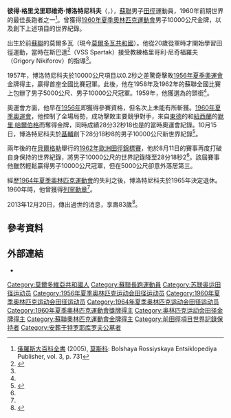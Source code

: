 {{Infobox sportsperson
| name                      = 彼得·博洛特尼科夫
| image                     = 
| image_size                = 
| alt                       = 
| caption                   = 
| real_name                 = 
| native_name               = 
| native_name_lang          = 
| romanizedname             = 
| english_name              = 
| birth_name                = 
| nickname                  = 
| nationality               = 
| national_team             = 
| ethnicity                 = 
| hometown                  = 
| citizenship               = 
| birth_date                = {{Birth date|year=1930|month=3|day=8}}
| birth_place               = 
| death_date                = {{Death date and age|2013|12|20|1930|3|8}}
| death_place               = 
| resting_place             = 
| resting_place_coordinates = 
| monuments                 = 
| residence                 = 
| education                 = 
| alma_mater                = 
| occupation                = 
| years_active              = 1952 - 2013
| employer                  = 
| agent                     = 
| height                    = {{height|m=1.73}}
| weight                    = {{weight|kg=63}}
| spouse                    = 
| life_partner              = 
| other_interests           = 
| website                   = 
| module                    = 
| country                   = 
| sport                     = 田徑
| disability                = 
| disability_class          = 
| rank                      = 
| event                     = 長跑
| universityteam            = 
| collegeteam               = 
| league                    = 
| league_type               = 
| club                      = 
| team                      = 
| turnedpro                 = 
| partner                   = 
| former_partner            = 
| coach                     = 
| retired                   = 
| coaching                  = 
| module2                   = 
| worlds                    = 
| regionals                 = 
{{ubl
|'''1962年歐洲田徑錦標賽'''：10000公尺第一名
|'''1962年歐洲田徑錦標賽'''：5000公尺第三名
}}
| nationals                 = 
| olympics                  = 
{{ubl
|'''1956年夏季奧林匹克運動會'''：10000公尺第16名
|'''1956年夏季奧林匹克運動會'''：5000公尺第9名
|'''1960年夏季奧林匹克運動會'''：10000公尺第1名
|'''1964年夏季奧林匹克運動會'''：10000公尺第25名
}}
| paralympics               = 
| highestranking            = 
| pb                        = 
{{ubl
|'''5000公尺'''：14分22.63秒 （1956年）
|'''10000公尺'''：28分32.18秒 （1960年）
}}
| medaltemplates            = 
{{MedalCountry|{{SUHH}}}}
{{MedalSport|男子田徑}}
{{MedalCompetition|夏季奧林匹克運動會}}
{{MedalGold|1960年義大利羅馬|10000公尺}}
{{MedalCompetition|歐洲田徑錦標賽}}
{{MedalGold|1962年塞爾維亞貝爾格勒|10000公尺}}
{{MedalBronze|1962年塞爾維亞貝爾格勒|5000公尺}}
| show-medals               = 
| module3                   = {{组织奖励|{{三级祖国功勋勋章}} <br/>{{荣誉勋章 (俄罗斯联邦)}} {{列宁勋章}} {{各族人民友谊勋章}}}}
| updated                   = 2016年10月20日
}}
'''彼得·格里戈里耶维奇·博洛特尼科夫'''（{{lang-ru|'''Пётр Григо́рьевич Боло́тников'''}}，{{bd|1930年|3月8日|2013年|12月20日|catIdx=Bolotnikov}}），[[蘇聯|蘇聯]]男子[[田徑|田徑]]運動員，1960年前期世界的最佳長跑者之一<ref name="GRE">[[俄羅斯大百科全書|俄羅斯大百科全書]] (2005), [[莫斯科|莫斯科]]: Bolshaya Rossiyskaya Entsiklopediya Publisher, vol. 3, p. 731</ref>。曾獲得[[1960年夏季奧林匹克運動會|1960年夏季奧林匹克運動會]]男子10000公尺金牌，以及創下上述項目的世界紀錄。

出生於前[[蘇聯|蘇聯]]的莫爾多瓦（現今[[莫爾多瓦共和國|莫爾多瓦共和國]]）。他從20歲從軍時才開始學習田徑運動，當時在斯巴達<ref name="Khavin">{{cite book|title=All about Olympic Games.|author=Boris Khavin|publisher=Fizkultura i sport|edition = 2nd|pages=534|year=1979|location=Moscow|language=ru}}</ref>（VSS Spartak）接受教練格里哥利·尼奇福羅夫（Grigory Nikiforov）的指導<ref name="GRE"/>。

1957年，博洛特尼科夫於10000公尺項目以0.2秒之差驚奇擊敗[[1956年夏季奧林匹克運動會|1956年夏季奧運會]]金牌得主{{link-en|弗拉基米爾·庫茨|Vladimir Kuts}}，贏得首座全國比賽冠軍。此後，他在1958年及1962年的蘇聯全國比賽上包辦了男子5000公尺、男子10000公尺冠軍。1959年，他獲選為{{link-en|蘇聯體育榮譽大師|Honoured Master of Sports of the USSR}}的頭銜<ref name="Khavin"/>。

奧運會方面，他早在[[1956年夏季奧林匹克運動會|1956年]]即獲得參賽資格，但名次上未能有所斬獲。[[1960年夏季奧林匹克運動會|1960年夏季奧運會]]，他控制了全場局勢，成功擊敗主要競爭對手，來自[[東德|東德]]的{{link-en|漢斯·格羅多茨基|Hans Grodotzki}}和[[紐西蘭|紐西蘭]]的[[默里·哈爾伯格|默里·哈爾伯格]]而奪得金牌，同時成績28分32秒18也是的當時奧運會紀錄。10月15日，博洛特尼科夫於[[基輔|基輔]]創下28分18秒8的男子10000公尺新世界紀錄<ref name="IOC">{{cite web|title=Athletics - World Record progression|work=[[國際奧林匹克委員會|國際奧林匹克委員會]]|url=http://www.olympic.org/common/asp/download_report.asp?file=en_report_69.pdf&id=69|accessdate=2007-01-03|archive-date=2015-06-14|archive-url=https://web.archive.org/web/20150614202928/http://www.olympic.org/common/asp/download_report.asp?file=en_report_69.pdf&id=69}}</ref>。

兩年後的在[[貝爾格勒|貝爾格勒]]舉行的[[1962年歐洲田徑錦標賽|1962年歐洲田徑錦標賽]]，他於8月11日的賽事再度打破自身保持的世界紀錄，將男子10000公尺的世界記錄降至28分18秒2<ref name="IOC"/>。該屆賽事他雖然輕鬆贏得男子10000公尺冠軍，但在5000公尺卻意外落居第三。

經歷[[1964年夏季奧林匹克運動會|1964年夏季奧林匹克運動會]]的失利之後，博洛特尼科夫於1965年決定退休。1960年時，他曾獲得[[列寧勳章|列寧勳章]]<ref name="Khavin"/>。

2013年12月20日，傳出過世的消息，享壽83歲<ref>{{cite web |url=http://www.rusathletics.com/nov/news.13634.htm |title=Не стало легенды спорта |author=<!--Staff writer(s); no by-line.--> |date=2013-12-21 |website=Лёгкая атлетика России |publisher=Russian Federation of Athletics |accessdate=2013-12-21 |archive-date=2013-12-24 |archive-url=https://web.archive.org/web/20131224121141/http://www.rusathletics.com/nov/news.13634.htm }}</ref>。

== 參考資料 ==
{{Reflist}}

== 外部連結 ==
* {{IAAF name|198580}}

{{S-start}}
{{s-ach|rec}}
{{succession box|before={{flagicon|URS}} [[Vladimir_Kuts|Vladimir Kuts]] |title=[[10000米賽跑|男子10000公尺世界紀錄保持者]]|years=1960年10月15日 – 1963年12月18日 |after={{flagicon|AUS}} [[Ron_Clarke|Ron Clarke]]}}
{{s-sports}}
{{succession box|before={{flagicon|FRG}} [[Friedrich_Janke|Friedrich Janke]]|title=男子5000公尺年度最佳運動員|years=1960|after={{flagicon|NZL}} [[默里·哈尔伯格|默里·哈尔伯格]]}}
{{succession box|before={{flagicon|NZL}} [[默里·哈尔伯格|默里·哈尔伯格]]|title=男子5000公尺年度最佳運動員|years=1963|after={{flagicon|USA}} [[鲍勃·舒尔|鲍勃·舒尔]]}}
{{s-end}}
{{奧林匹克運動會男子10000公尺金牌}}

{{Authority control}}
{{DEFAULTSORT:Bolotnikov, Pyotr}}
[[Category:莫爾多維亞共和國人|Category:莫爾多維亞共和國人]]
[[Category:蘇聯長跑運動員|Category:蘇聯長跑運動員]]
[[Category:苏联奥运田径运动员|Category:苏联奥运田径运动员]]
[[Category:1956年夏季奥林匹克运动会田径运动员|Category:1956年夏季奥林匹克运动会田径运动员]]
[[Category:1960年夏季奥林匹克运动会田径运动员|Category:1960年夏季奥林匹克运动会田径运动员]]
[[Category:1964年夏季奥林匹克运动会田径运动员|Category:1964年夏季奥林匹克运动会田径运动员]]
[[Category:1960年夏季奧林匹克運動會獎牌得主|Category:1960年夏季奧林匹克運動會獎牌得主]]
[[Category:奥林匹克运动会田径金牌得主|Category:奥林匹克运动会田径金牌得主]]
[[Category:蘇聯奧林匹克運動會金牌得主|Category:蘇聯奧林匹克運動會金牌得主]]
[[Category:前田徑項目世界記錄保持者|Category:前田徑項目世界記錄保持者]]
[[Category:安葬于特罗耶库罗夫公墓者|Category:安葬于特罗耶库罗夫公墓者]]